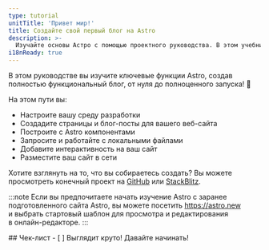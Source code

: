 ```yaml
---
type: tutorial
unitTitle: 'Привет мир!'
title: Создайте свой первый блог на Astro
description: >-
  Изучайте основы Астро с помощью проектного руководства. В этом учебнике вы найдете все необходимые знания для начала работы!
i18nReady: true
---
```



<Lede> В этом руководстве вы изучите ключевые функции Astro, создав полностью функциональный блог, от нуля до полноценного запуска! 🚀 </Lede>

На этом пути вы:
- Настроите вашу среду разработки
- Создадите страницы и блог-посты для вашего веб-сайта
- Построите с Astro компонентами
- Запросите и работайте с локальными файлами
- Добавите интерактивность на ваш сайт
- Разместите ваш сайт в сети

Хотите взглянуть на то, что вы собираетесь создать? Вы можете просмотреть конечный проект на [GitHub](https://github.com/withastro/blog-tutorial-demo) или [StackBlitz](https://stackblitz.com/github/withastro/blog-tutorial-demo/tree/complete?file=src%2Fpages%2Findex.astro).

:::note
Если вы предпочитаете начать изучение Astro с заранее подготовленного сайта Astro, вы можете посетить https://astro.new и выбрать стартовый шаблон для просмотра и редактирования в онлайн-редакторе.
:::


<Box icon="check-list">
## Чек-лист

<Checklist>
- [ ] Выглядит круто! Давайте начинать!
</Checklist>
</Box>
